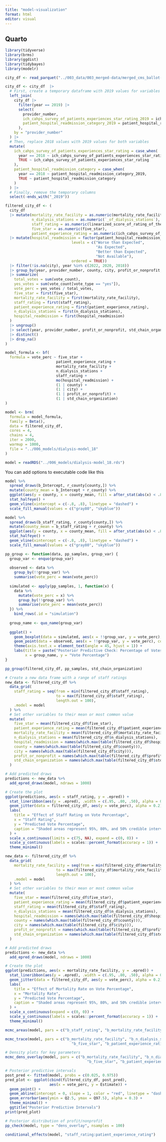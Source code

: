 ```yaml
---
title: "model-visualization"
format: html
editor: visual
---
```


## Quarto

```r
library(tidyverse)
library(brms)
library(ggdist)
library(tidybayes)
library(modelr)
```


```r
city_df <- read_parquet("../003_data/003_merged-data/merged_cms_ballot-measures_by-city.parquet")

city_df <- city_df  |> 
  # First, create a temporary dataframe with 2019 values for variables we need to impute
  left_join(
    city_df |> 
      filter(year == 2019) |>
      select(
        provider_number, 
        ich_cahps_survey_of_patients_experiences_star_rating_2019 = ich_cahps_survey_of_patients_experiences_star_rating,
        patient_hospital_readmission_category_2019 = patient_hospital_readmission_category
      ),
    by = "provider_number"
  ) |>
  # Then, replace 2018 values with 2019 values for both variables
  mutate(
    ich_cahps_survey_of_patients_experiences_star_rating = case_when(
      year == 2018 ~ ich_cahps_survey_of_patients_experiences_star_rating_2019,
      TRUE ~ ich_cahps_survey_of_patients_experiences_star_rating
    ),
    patient_hospital_readmission_category = case_when(
      year == 2018 ~ patient_hospital_readmission_category_2019,
      TRUE ~ patient_hospital_readmission_category
    )
  ) |>
  # Finally, remove the temporary columns
  select(-ends_with("_2019"))

filtered_city_df <- (
  city_df 
  |> mutate(mortality_rate_facility = as.numeric(mortality_rate_facility),
            n_dialysis_stations = as.numeric(`_of_dialysis_stations`),
            staff_rating = as.numeric(linearized_score_of_rating_of_the_dialysis_center_staff),
            five_star = as.numeric(five_star),
            patient_experience_rating = as.numeric(ich_cahps_survey_of_patients_experiences_star_rating))
  |> mutate(hospital_readmission = factor(patient_hospital_readmission_category,
                              levels = c("Worse than Expected",
                                         "As Expected",
                                         "Better than Expected",
                                         "Not Available"),
                              ordered = TRUE))
  |> filter(!is.na(city), year %in% c(2022, 2020, 2018))
  |> group_by(year, provider_number, county, city, profit_or_nonprofit, std_chain_organization)
  |> summarize(
    total_votes = sum(vote_count),
    yes_votes = sum(vote_count[vote_type == "yes"]),
    vote_perc = yes_votes / total_votes,
    five_star = first(five_star),
    mortality_rate_facility = first(mortality_rate_facility),
    staff_rating = first(staff_rating),
    patient_experience_rating = first(patient_experience_rating),
    n_dialysis_stations = first(n_dialysis_stations),
    hospital_readmission = first(hospital_readmission)
  )
  |> ungroup()
  |> select(year, provider_number, profit_or_nonprofit, std_chain_organization, county, city, five_star, mortality_rate_facility, staff_rating, patient_experience_rating, n_dialysis_stations, hospital_readmission, vote_perc)
  |> distinct()
  |> drop_na()
)
```

```r
model_formula <- bf(
  formula = vote_perc ~ five_star + 
                       patient_experience_rating +
                       mortality_rate_facility + 
                       n_dialysis_stations + 
                       staff_rating +
                       mo(hospital_readmission) +
                       (1 | county) + 
                       (1 | city) +
                       (1 | profit_or_nonprofit) +
                       (1 | std_chain_organization)
)

model <- brm(
  formula = model_formula,
  family = Beta(),
  data = filtered_city_df,
  cores = 4,
  chains = 4,
  iter = 2000,
  warmup = 1000,
  file = "../006_models/dialysis-model_18"
)
```


```r
model = readRDS("../006_models/dialysis-model_18.rds")
```

You can add options to executable code like this

```r
model %>%
  spread_draws(b_Intercept, r_county[county,]) %>%
  mutate(county_mean = b_Intercept + r_county) %>%
  ggplot(aes(y = county, x = county_mean, fill = after_stat(abs(x) < .8))) +
  stat_halfeye() +
  geom_vline(xintercept = c(-.8, .8), linetype = "dashed") +
  scale_fill_manual(values = c("gray80", "skyblue")) 

model %>%
  spread_draws(b_staff_rating, r_county[county,]) %>%
  mutate(county_mean = b_staff_rating + r_county) %>%
  ggplot(aes(y = county, x = county_mean, fill = after_stat(abs(x) < .8))) +
  stat_halfeye() +
  geom_vline(xintercept = c(-.8, .8), linetype = "dashed") +
  scale_fill_manual(values = c("gray80", "skyblue"))

```

```r
pp_group <- function(data, pp_samples, group_var) {
  group_var <- enquo(group_var)
  
  observed <- data %>%
    group_by(!!group_var) %>%
    summarise(vote_perc = mean(vote_perc))
  
  simulated <- apply(pp_samples, 1, function(x) {
    data %>%
      mutate(vote_perc = x) %>%
      group_by(!!group_var) %>%
      summarise(vote_perc = mean(vote_perc))
  }) %>% 
    bind_rows(.id = "simulation")
  
  group_name <- quo_name(group_var)
  
  ggplot() +
    geom_boxplot(data = simulated, aes(x = !!group_var, y = vote_perc), alpha = 0.3) +
    geom_point(data = observed, aes(x = !!group_var, y = vote_perc), color = "red", size = 3) +
    theme(axis.text.x = element_text(angle = 45, hjust = 1)) +
    labs(title = paste("Posterior Predictive Check: Percentage of Votes in Favor of Regulation by", group_name),
         x = group_name, y = "Vote Percentage") 
}

pp_group(filtered_city_df, pp_samples, std_chain_organization)
```

```r
# Create a new data frame with a range of staff ratings
new_data <- filtered_city_df %>%
  data_grid(
    staff_rating = seq(from = min(filtered_city_df$staff_rating),
                       to = max(filtered_city_df$staff_rating),
                       length.out = 100),
    .model = model
  ) %>%
  # Set other variables to their mean or most common value
  mutate(
    five_star = mean(filtered_city_df$five_star),
    patient_experience_rating = mean(filtered_city_df$patient_experience_rating),
    mortality_rate_facility = mean(filtered_city_df$mortality_rate_facility),
    n_dialysis_stations = mean(filtered_city_df$n_dialysis_stations),
    hospital_readmission = names(which.max(table(filtered_city_df$hospital_readmission))),
    county = names(which.max(table(filtered_city_df$county))),
    city = names(which.max(table(filtered_city_df$city))),
    profit_or_nonprofit = names(which.max(table(filtered_city_df$profit_or_nonprofit))),
    std_chain_organization = names(which.max(table(filtered_city_df$std_chain_organization)))
  )

# Add predicted draws
predictions <- new_data %>%
  add_epred_draws(model, ndraws = 1000)

# Create the plot
ggplot(predictions, aes(x = staff_rating, y = .epred)) +
  stat_lineribbon(aes(y = .epred), .width = c(.95, .80, .50), alpha = 0.5) +
  geom_jitter(data = filtered_city_df, aes(y = vote_perc), alpha = 0.2) +
  labs(
    title = "Effect of Staff Rating on Vote Percentage",
    x = "Staff Rating",
    y = "Predicted Vote Percentage",
    caption = "Shaded areas represent 95%, 80%, and 50% credible intervals"
  ) +
  scale_x_continuous(limits = c(75, NA), expand = c(0, 0)) +
  scale_y_continuous(labels = scales::percent_format(accuracy = 1)) +
  theme_minimal()

```
```r
new_data <- filtered_city_df %>%
  data_grid(
    mortality_rate_facility = seq(from = min(filtered_city_df$mortality_rate_facility),
                       to = max(filtered_city_df$mortality_rate_facility),
                       length.out = 100),
    .model = model
  ) %>%
  # Set other variables to their mean or most common value
  mutate(
    five_star = mean(filtered_city_df$five_star),
    patient_experience_rating = mean(filtered_city_df$patient_experience_rating),
    staff_rating = mean(filtered_city_df$staff_rating),
    n_dialysis_stations = mean(filtered_city_df$n_dialysis_stations),
    hospital_readmission = names(which.max(table(filtered_city_df$hospital_readmission))),
    county = names(which.max(table(filtered_city_df$county))),
    city = names(which.max(table(filtered_city_df$city))),
    profit_or_nonprofit = names(which.max(table(filtered_city_df$profit_or_nonprofit))),
    std_chain_organization = names(which.max(table(filtered_city_df$std_chain_organization)))
  )

# Add predicted draws
predictions <- new_data %>%
  add_epred_draws(model, ndraws = 1000)

# Create the plot
ggplot(predictions, aes(x = mortality_rate_facility, y = .epred)) +
  stat_lineribbon(aes(y = .epred), .width = c(.95, .80, .50), alpha = 0.5) +
  geom_jitter(data = filtered_city_df, aes(y = vote_perc), alpha = 0.2) +
  labs(
    title = "Effect of Mortality Rate on Vote Percentage",
    x = "Mortality Rate",
    y = "Predicted Vote Percentage",
    caption = "Shaded areas represent 95%, 80%, and 50% credible intervals"
  ) +
  scale_x_continuous(expand = c(0, 0)) +
  scale_y_continuous(labels = scales::percent_format(accuracy = 1)) +
  theme_minimal()
```



```r
mcmc_areas(model, pars = c("b_staff_rating", "b_mortality_rate_facility", "b_five_star", "b_patient_experience_rating", "b_n_dialysis_stations"))
```

```r
mcmc_trace(model, pars = c("b_mortality_rate_facility", "b_n_dialysis_stations", 
                              "b_five_star", "b_patient_experience_rating", "b_staff_rating"))

# Density plots for key parameters
mcmc_dens_overlay(model, pars = c("b_mortality_rate_facility", "b_n_dialysis_stations", 
                                     "b_five_star", "b_patient_experience_rating", "b_staff_rating"))

# Posterior predictive intervals
post_pred <- fitted(model, probs = c(0.025, 0.975))
pred_plot <- ggplot(cbind(filtered_city_df, post_pred), 
                    aes(x = vote_perc, y = Estimate)) +
  geom_point() +
  geom_abline(intercept = 0, slope = 1, color = "red", linetype = "dashed") +
  geom_errorbar(aes(ymin = Q2.5, ymax = Q97.5), alpha = 0.3) +
  theme_minimal() +
  ggtitle("Posterior Predictive Intervals")
print(pred_plot)

# Posterior distribution of profit/nonprofit
pp_check(model, type = "dens_overlay", nsamples = 100)
```

```r

conditional_effects(model, "staff_rating:patient_experience_rating")

```

